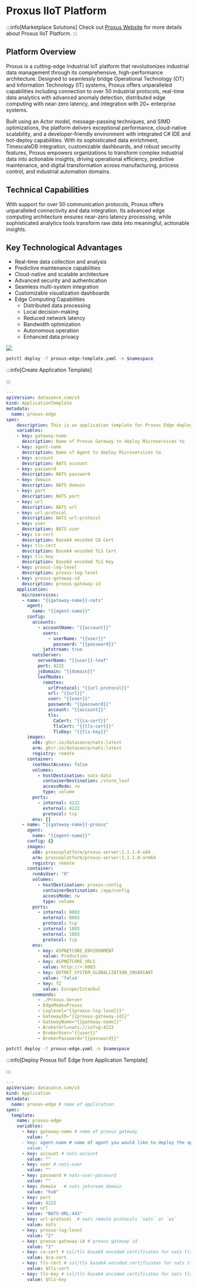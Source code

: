 # Proxus IIoT Platform

:::info[Marketplace Solutions]
Check out [Proxus Website](https://proxus.io) for more details about Proxus IIoT Platform.
::: 

## Platform Overview

Proxus is a cutting-edge Industrial IoT platform that revolutionizes industrial data management through its comprehensive, high-performance architecture. Designed to seamlessly bridge Operational Technology (OT) and Information Technology (IT) systems, Proxus offers unparalleled capabilities including connection to over 50 industrial protocols, real-time data analytics with advanced anomaly detection, distributed edge computing with near-zero latency, and integration with 20+ enterprise systems.

Built using an Actor model, message-passing techniques, and SIMD optimizations, the platform delivers exceptional performance, cloud-native scalability, and a developer-friendly environment with integrated C# IDE and hot-deploy capabilities. With its sophisticated data enrichment, TimescaleDB integration, customizable dashboards, and robust security features, Proxus empowers organizations to transform complex industrial data into actionable insights, driving operational efficiency, predictive maintenance, and digital transformation across manufacturing, process control, and industrial automation domains.

## Technical Capabilities
With support for over 50 communication protocols, Proxus offers unparalleled connectivity and data integration. Its advanced edge computing architecture ensures near-zero latency processing, while sophisticated analytics tools transform raw data into meaningful, actionable insights.

## Key Technological Advantages

- ⁠Real-time data collection and analysis
- Predictive maintenance capabilities
- Cloud-native and scalable architecture
- ⁠Advanced security and authentication   
- ⁠Seamless multi-system integration
- ⁠Customizable visualization dashboards
- ⁠Edge Computing Capabilities
  - Distributed data processing
  - Local decision-making
  - Reduced network latency
  - Bandwidth optimization
  - Autonomous operation
  - Enhanced data privacy


<img src="/images/proxus-iiot.png" />


```bash
potctl deploy -f proxus-edge-template.yaml -n $namespace
```

:::info[Create Application Template]

::: 

```yaml title="proxus-edge-template.yaml"
---
apiVersion: datasance.com/v3
kind: ApplicationTemplate
metadata:
  name: proxus-edge
spec:
    description: This is an application template for Proxus Edge deployments.
    variables:
    - key: gateway-name
      description: Name of Proxus Gateway to deploy Microservices to
    - key: agent-name
      description: Name of Agent to deploy Microservices to
    - key: account
      description: NATS account
    - key: password
      description: NATS password
    - key: domain
      description: NATS domain
    - key: port
      description: NATS port
    - key: url
      description: NATS url
    - key: url-protocol
      description: NATS url-protocol
    - key: user
      description: NATS user
    - key: ca-cert
      description: Base64 encoded CA Cert 
    - key: tls-cert
      description: Base64 encoded TLS Cert 
    - key: tls-key
      description: Base64 encoded TLS Key 
    - key: proxus-log-level
      description: proxus-log-level
    - key: proxus-gateway-id
      description: proxus-gateway-id
    application:
      microservices:
      - name: "{{gateway-name}}-nats"
        agent:
          name: "{{agent-name}}"
        config:
          accounts:
            - accountName: "{{account}}"
              users:
                - userName: "{{user}}"
                  password: "{{password}}"
              jetstream: true
          natsServer:
            serverName: "{{user}}-leaf"
            port: 4222
            jsDomain: "{{domain}}"
            leafNodes:
              remotes:
                urlProtocol: "{{url-protocol}}"
                url: "{{url}}"
                user: "{{user}}"
                password: "{{password}}"
                account: "{{account}}"
                tls:
                  CaCert: "{{ca-cert}}"
                  TlsCert: "{{tls-cert}}"
                  TlsKey: "{{tls-key}}"
        images:
          x86: ghcr.io/datasance/nats:latest
          arm: ghcr.io/datasance/nats:latest
          registry: remote
        container:
          rootHostAccess: false
          volumes:
            - hostDestination: nats-data
              containerDestination: /store_leaf
              accessMode: rw
              type: volume
          ports:
            - internal: 4222
              external: 4222
              protocol: tcp
          env: []
      - name: "{{gateway-name}}-proxus"
        agent:
          name: "{{agent-name}}"
        config: {}
        images:
          x86: proxusplatform/proxus-server:1.1.1.0-x64
          arm: proxusplatform/proxus-server:1.1.1.0-arm64
          registry: remote
        container:
          runAsUser: "0"
          volumes:
            - hostDestination: proxus-config
              containerDestination: /app/config
              accessMode: rw
              type: volume
          ports:
            - internal: 8083
              external: 8083
              protocol: tcp
            - internal: 1883
              external: 1883
              protocol: tcp 
          env:
            - key: ASPNETCORE_ENVIRONMENT
              value: Production
            - key: ASPNETCORE_URLS
              value: http://+:8083
            - key: DOTNET_SYSTEM_GLOBALIZATION_INVARIANT
              value: 'false'
            - key: TZ
              value: Europe/Istanbul
          commands:
            - ./Proxus.Server
            - EdgeMode=Proxus
            - Loglevel="{{proxus-log-level}}"
            - GatewayID="{{proxus-gateway-id}}"
            - GatewayName="{{gateway-name}}"
            - BrokerUrl=nats://iofog:4222
            - BrokerUser="{{user}}"
            - BrokerPassword="{{password}}"
```

```bash
potctl deploy -f proxus-edge.yaml -n $namespace
```
:::info[Deploy Proxus IIoT Edge from Application Template]

::: 

```yaml title="proxus-edge.yaml"
---
apiVersion: datasance.com/v3
kind: Application
metadata:
  name: proxus-edge # name of application
spec:
  template:
    name: proxus-edge
    variables:
      - key: gateway-name # name of proxus gateway
        value: "
      - key: agent-name # name of agent you would like to deploy the application
        value: "
      - key: account # nats-account
        value: ""
      - key: user # nats-user
        value: ""
      - key: password # nats-user-password
        value: ""
      - key: domain   # nats jetsream domain
        value: "hub"
      - key: port
        value: 4222
      - key: url
        value: "NATS-URL:443"
      - key: url-protocol  # nats remote protocols `nats` or `ws`
        value: nats
      - key: proxus-log-level
        value: "2"
      - key: proxus-gateway-id # proxus gateway id
        value: "1"
      - key: ca-cert # ssl/tls base64 encoded certificates for nats tls configuration
        value: $ca-cert 
      - key: tls-cert # ssl/tls base64 encoded certificates for nats tls configuration
        value: $tls-cert
      - key: tls-key # ssl/tls base64 encoded certificates for nats tls configuration
        value: $tls-key
```


<EditPageAdmonition />
